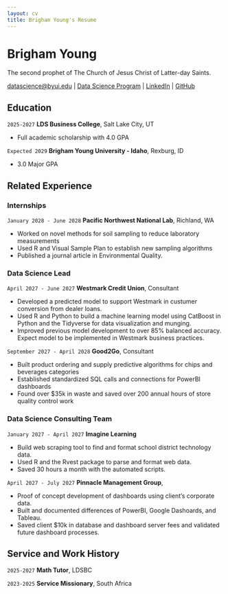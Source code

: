 ```yaml
---
layout: cv
title: Brigham Young's Resume
---
```

# Brigham Young
The second prophet of The Church of Jesus Christ of Latter-day Saints.

<div id="webaddress">
<a href="datascience@byui.edu">datascience@byui.edu</a>
| <a href="https://byuidatascience.github.io/development.html">Data Science Program</a>
| <a href="https://www.linkedin.com/groups/13537407/">LinkedIn</a>
| <a href="https://github.com/byuids-resumes">GitHub</a>
</div>

<!-- shttps://www.monique.tech/the-art-of-markdown -->

## Education

`2025-2027`
__LDS Business College__, Salt Lake City, UT

- Full academic scholarship with 4.0 GPA

`Expected 2029`
__Brigham Young University - Idaho__, Rexburg, ID

- 3.0 Major GPA


## Related Experience

### Internships

`January 2028 - June 2028`
__Pacific Northwest National Lab__, Richland, WA

- Worked on novel methods for soil sampling to reduce laboratory measurements
- Used R and Visual Sample Plan to establish new sampling algorithms
- Published a journal article in Environmental Quality.

### Data Science Lead

`April 2027 - June 2027`
__Westmark Credit Union__, Consultant

- Developed a predicted model to support Westmark in custumer conversion from dealer loans.
- Used R and Python to build a machine learning model using CatBoost in Python and the Tidyverse for data visualization and munging. 
- Improved previous model development to over 85% balanced accuracy. Expect model to be implemented in Westmark business practices.

`September 2027 - April 2028`
__Good2Go__, Consultant

- Built product ordering and supply predictive algorithms for chips and beverages categories
- Established standardized SQL calls and connections for PowerBI dashboards
- Found over $35k in waste and saved over 200 annual hours of store quality control work 

### Data Science Consulting Team

`January 2027 - April 2027`
__Imagine Learning__

- Build web scraping tool to find and format school district technology data.
- Used R and the Rvest package to parse and format web data.
- Saved 30 hours a month with the automated scripts.

`April 2027 - July 2027`
__Pinnacle Management Group__, 

- Proof of concept development of dashboards using client's corporate data.
- Built and documented differences of PowerBI, Google Dashoards, and Tableau.
- Saved client $10k in database and dashboard server fees and validated future dashboard processes.


## Service and Work History

`2025-2027`
__Math Tutor__, LDSBC


`2023-2025`
__Service Missionary__, South Africa



<!-- ### Footer

Last updated: May 2013 -->


